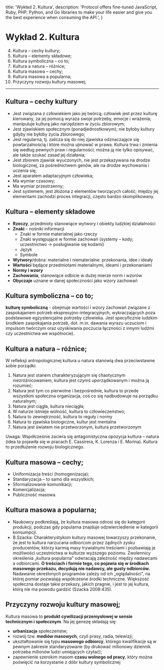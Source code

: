 
  title: 'Wykład 2. Kultura',
  description:
    'Protocol offers fine-tuned JavaScript, Ruby, PHP, Python, and Go libraries to make your life easier and give you the best experience when consuming the API.',
}


# Wykład 2. Kultura

4. Kultura – cechy kultury;
5. Kultura – elementy składowe;
6. Kultura symboliczna – co to;
7. Kultura a natura – różnice;
8. Kultura masowa – cechy;
9. Kultura masowa a popularna;
10. Przyczyny rozwoju kultury masowej;

---

## Kultura – cechy kultury

- Jest związana z człowiekiem jako jej twórcą; człowiek jest przez kulturę kierowany, za jej pomocą wyraża swoje potrzeby, emocje i wrażenia; manipuluje kulturą jako narzędziem w życiu zbiorowym;
- Jest zjawiskiem społecznym (ponadjednostkowym); nie byłoby kultury gdyby nie byłoby życia zbiorowego;
- Jest regularna, tj. zalicza się do niej zjawiska odznaczające się powtarzalnością i które można ujmować w prawa. Kultura trwa i zmienia się według pewnych praw i regularności; można ją nie tylko opisywać, ale także szukać zasad jej działania;
- Jest zbiorem zjawisk wyuczonych, nie jest przekazywana na drodze biologicznej, za pośrednictwem genów, ale na drodze wychowania i uczenia się;
- Jest aparatem adaptacyjnym człowieka;
- Ma wymiar czasowy;
- Ma wymiar przestrzenny;
- Jest systemem, jest złożona z elementów tworzących całość; między jej elementami zachodzi proces integracji, często bardzo skomplikowany.

## Kultura – elementy składowe

- **Rzeczy**, przedmioty stanowiące wytwory i obiekty ludzkiej działalności
- **Znaki** – nośniki informacji 
  - Znaki w formie materialnej jako rzeczy
  - Znaki występujące w formie zachowań (systemy – kody; uczestnictwo -> posługiwanie się kodami)
  - Język
  - Symbole
- **Wytwory**/dobra: materialne i niematerialne: przekonania, idee i ideały
- **Wartości** będące przedmiotami materialnymi, ideami i przekonaniami
- **Normy i wzory**
- **Zachowania**, stanowiące odbicie w dużej mierze norm i wzorów
- **Obyczaje** uznane w danej społeczności jako wzory zachowań

## Kultura symboliczna – co to;

**kulturę symboliczną** - obejmuje wartości i wzory zachowań związane z zaspokajaniem potrzeb ekspresyjno-integracyjnych, wykraczających poza podstawowe egzystencjalne potrzeby człowieka. Jest specyficznie ludzkim środkiem zaspokajania potrzeb, dot. m.in. dawania wyrazu uczuciom i impulsom twórczym oraz uzyskiwania poczucia łączności z innymi ludźmi czy uczestnictwa we wspólnocie).

## Kultura a natura – różnice;

W refleksji antropologicznej kultura u natura stanowią dwa przeciwstawne sobie porządki:
1. Natura jest stanem charakteryzującym się chaotycznym niezróżnicowaniem, kultura jest czymś uporządkowanym i można ją rozumieć;
2. Natura jest tym co pierwotne i bezpośrednie, kultura to przede wszystkim społeczna organizacja, coś co się nadbudowuje na porządku naturalnym;
3. Natura jest ciągła, kultura nieciągła;
4. W naturze istnieje wolność, kultura to człowieczeństwo;
5. Natura to zewnętrzność, kultura to reguły i normy
6. Natura to zjawiska biologiczne, kultur jest mentalna
7. Natura jest światem nie przetworzonym, kultura przetworzonym

Uwaga: Współcześnie zaciera się antagonistyczna opozycja kultura – natura  (idea ta pojawiła się w pracach E. Cassirera, K. Lorenza i E. Morina). Kultura to przedłużenie rozwoju biologicznego.

## Kultura masowa – cechy;

- Uniformizacja treści (homogenizacja);
- Standaryzacja – to samo dla wszystkich;
- Sformalizowanie komunikacji;
- Komercjalizacja; 
- Publiczność masowa.

## Kultura masowa a popularna;


- Naukowcy podkreślają, że kultura masowa odnosi się do kategorii produkcji, podczas gdy popularna znajduje odzwierciedlenie w kategorii konsumpcji. 
- B.Szacka: Charakterystykom kultury masowej towarzyszy przekonanie, że jest to kultura narzucana odbiorcom przez żądnych zysku producentów, którzy karmią masy trywialnymi treściami i pozbawiają je możliwości uczestnictwa w kulturze wyższego poziomu. Zwolennicy określenia „kultura popularna" odwracają zależność między nadawcami a odbiorcami. **O treściach i formie tego, co pojawia się w środkach masowego przekazu, decydują nie nadawcy, ale gusty odbiorców.** Nadawanie określonych programów zależy od ich „oglądalności", na której pomiar pozwalają współczesne środki techniczne. Większość społeczna dostaje takie przekazy, jakich pragnie, i jest to jej kultura, którą nie ma powodu gardzić (Szacka 2008:435).

## Przyczyny rozwoju kultury masowej;

Kultura masowa to **produkt cywilizacji przemysłowej w sensie technicznym i społecznym**. Na jej genezę składają się: 
- **urbanizacja** społeczeństw;
- rozwój tzw. **mediów masowych**, czyli prasy, radia, telewizji;
- ukształtowanie się typu **masowego odbiorcy**, którego kwalifikacje są w pewnym zakresie standaryzowane (by drukować milionowy dziennik potrzeba milionów ludzi umiejących czytać);
- zapewnienie szerokim masom **czasu wolnego od pracy**, który można poświęcić na korzystanie z dóbr kultury symbolicznej


